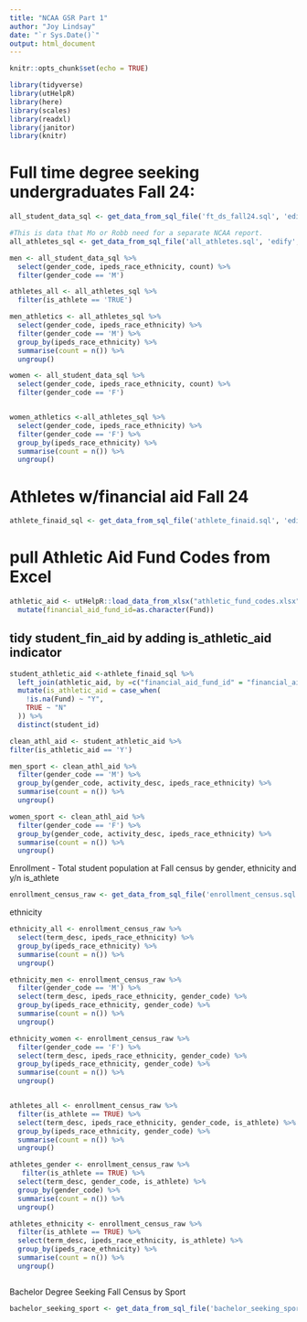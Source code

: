```yaml
---
title: "NCAA GSR Part 1"
author: "Joy Lindsay"
date: "`r Sys.Date()`"
output: html_document
---
```


```r
knitr::opts_chunk$set(echo = TRUE)
```

```r
library(tidyverse)
library(utHelpR)
library(here)
library(scales)
library(readxl)
library(janitor)
library(knitr)
```

# Full time degree seeking undergraduates Fall 24:
```r
all_student_data_sql <- get_data_from_sql_file('ft_ds_fall24.sql', 'edify', 'project')

#This is data that Mo or Robb need for a separate NCAA report.
all_athletes_sql <- get_data_from_sql_file('all_athletes.sql', 'edify', 'project')
```

```r

men <- all_student_data_sql %>% 
  select(gender_code, ipeds_race_ethnicity, count) %>% 
  filter(gender_code == 'M')

athletes_all <- all_athletes_sql %>% 
  filter(is_athlete == 'TRUE')

men_athletics <- all_athletes_sql %>% 
  select(gender_code, ipeds_race_ethnicity) %>% 
  filter(gender_code == 'M') %>% 
  group_by(ipeds_race_ethnicity) %>% 
  summarise(count = n()) %>% 
  ungroup()

women <- all_student_data_sql %>% 
  select(gender_code, ipeds_race_ethnicity, count) %>% 
  filter(gender_code == 'F')


women_athletics <-all_athletes_sql %>% 
  select(gender_code, ipeds_race_ethnicity) %>% 
  filter(gender_code == 'F') %>% 
  group_by(ipeds_race_ethnicity) %>% 
  summarise(count = n()) %>% 
  ungroup()

```

# Athletes w/financial aid Fall 24
```r
athlete_finaid_sql <- get_data_from_sql_file('athlete_finaid.sql', 'edify', 'project')
```

# pull Athletic Aid Fund Codes from Excel
```r
athletic_aid <- utHelpR::load_data_from_xlsx("athletic_fund_codes.xlsx") %>% 
  mutate(financial_aid_fund_id=as.character(Fund))
```

## tidy student_fin_aid by adding is_athletic_aid indicator
```r
student_athletic_aid <-athlete_finaid_sql %>% 
  left_join(athletic_aid, by =c("financial_aid_fund_id" = "financial_aid_fund_id")) %>% 
  mutate(is_athletic_aid = case_when(
    !is.na(Fund) ~ "Y",
    TRUE ~ "N"
  )) %>%
  distinct(student_id)
```

```r
clean_athl_aid <- student_athletic_aid %>%
filter(is_athletic_aid == 'Y')
```

```r
men_sport <- clean_athl_aid %>% 
  filter(gender_code == 'M') %>% 
  group_by(gender_code, activity_desc, ipeds_race_ethnicity) %>% 
  summarise(count = n()) %>% 
  ungroup()

women_sport <- clean_athl_aid %>% 
  filter(gender_code == 'F') %>% 
  group_by(gender_code, activity_desc, ipeds_race_ethnicity) %>% 
  summarise(count = n()) %>% 
  ungroup()

```

Enrollment - Total student population at Fall census by gender, ethnicity and y/n is_athlete

```r
enrollment_census_raw <- get_data_from_sql_file('enrollment_census.sql', 'edify', 'project')
```

ethnicity
```r
ethnicity_all <- enrollment_census_raw %>% 
  select(term_desc, ipeds_race_ethnicity) %>% 
  group_by(ipeds_race_ethnicity) %>% 
  summarise(count = n()) %>% 
  ungroup()

ethnicity_men <- enrollment_census_raw %>% 
  filter(gender_code == 'M') %>% 
  select(term_desc, ipeds_race_ethnicity, gender_code) %>% 
  group_by(ipeds_race_ethnicity, gender_code) %>% 
  summarise(count = n()) %>% 
  ungroup()

ethnicity_women <- enrollment_census_raw %>% 
  filter(gender_code == 'F') %>% 
  select(term_desc, ipeds_race_ethnicity, gender_code) %>% 
  group_by(ipeds_race_ethnicity, gender_code) %>% 
  summarise(count = n()) %>% 
  ungroup()


athletes_all <- enrollment_census_raw %>% 
  filter(is_athlete == TRUE) %>% 
  select(term_desc, ipeds_race_ethnicity, gender_code, is_athlete) %>% 
  group_by(ipeds_race_ethnicity, gender_code) %>% 
  summarise(count = n()) %>% 
  ungroup()

athletes_gender <- enrollment_census_raw %>% 
   filter(is_athlete == TRUE) %>% 
  select(term_desc, gender_code, is_athlete) %>% 
  group_by(gender_code) %>% 
  summarise(count = n()) %>% 
  ungroup()

athletes_ethnicity <- enrollment_census_raw %>% 
  filter(is_athlete == TRUE) %>% 
  select(term_desc, ipeds_race_ethnicity, is_athlete) %>% 
  group_by(ipeds_race_ethnicity) %>% 
  summarise(count = n()) %>% 
  ungroup()



```

Bachelor Degree Seeking Fall Census by Sport
```r

bachelor_seeking_sport <- get_data_from_sql_file('bachelor_seeking_sport.sql', 'edify', 'project')

```


